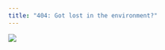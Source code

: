 ```yaml
---
title: "404: Got lost in the environment?"
---
```


[![](https://imgs.xkcd.com/comics/python_environment.png)](https://xkcd.com/1987/)